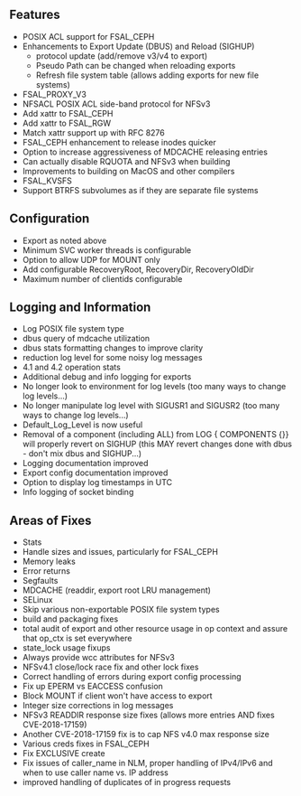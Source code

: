 == Features ==
* POSIX ACL support for FSAL_CEPH
* Enhancements to Export Update (DBUS) and Reload (SIGHUP)
** protocol update (add/remove v3/v4 to export)
** Pseudo Path can be changed when reloading exports
** Refresh file system table (allows adding exports for new file systems)
* FSAL_PROXY_V3
* NFSACL POSIX ACL side-band protocol for NFSv3
* Add xattr to FSAL_CEPH
* Add xattr to FSAL_RGW
* Match xattr support up with RFC 8276
* FSAL_CEPH enhancement to release inodes quicker
* Option to increase aggressiveness of MDCACHE releasing entries
* Can actually disable RQUOTA and NFSv3 when building
* Improvements to building on MacOS and other compilers
* FSAL_KVSFS
* Support BTRFS subvolumes as if they are separate file systems

== Configuration ==
* Export as noted above
* Minimum SVC worker threads is configurable
* Option to allow UDP for MOUNT only
* Add configurable RecoveryRoot, RecoveryDir, RecoveryOldDir
* Maximum number of clientids configurable

== Logging and Information ==
* Log POSIX file system type
* dbus query of mdcache utilization
* dbus stats formatting changes to improve clarity
* reduction log level for some noisy log messages
* 4.1 and 4.2 operation stats
* Additional debug and info logging for exports
* No longer look to environment for log levels (too many ways to change log levels...)
* No longer manipulate log level with SIGUSR1 and SIGUSR2 (too many ways to change log levels...)
* Default_Log_Level is now useful
* Removal of a component (including ALL) from LOG { COMPONENTS {}} will properly revert on SIGHUP (this MAY revert changes done with dbus - don't mix dbus and SIGHUP...)
* Logging documentation improved
* Export config documentation improved
* Option to display log timestamps in UTC
* Info logging of socket binding


== Areas of Fixes ==
* Stats
* Handle sizes and issues, particularly for FSAL_CEPH
* Memory leaks
* Error returns
* Segfaults
* MDCACHE (readdir, export root LRU management)
* SELinux
* Skip various non-exportable POSIX file system types
* build and packaging fixes
* total audit of export and other resource usage in op context and assure that op_ctx is set everywhere
* state_lock usage fixups
* Always provide wcc attributes for NFSv3
* NFSv4.1 close/lock race fix and other lock fixes
* Correct handling of errors during export config processing
* Fix up EPERM vs EACCESS confusion
* Block MOUNT if client won't have access to export
* Integer size corrections in log messages
* NFSv3 READDIR response size fixes (allows more entries AND fixes CVE-2018-17159)
* Another CVE-2018-17159 fix is to cap NFS v4.0 max response size
* Various creds fixes in FSAL_CEPH
* Fix EXCLUSIVE create
* Fix issues of caller_name in NLM, proper handling of IPv4/IPv6 and when to use caller name vs. IP address
* improved handling of duplicates of in progress requests
